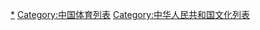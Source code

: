 [[Category:中华人民共和国体育|*]]
[[Category:中国体育列表|Category:中国体育列表]]
[[Category:中华人民共和国文化列表|Category:中华人民共和国文化列表]]